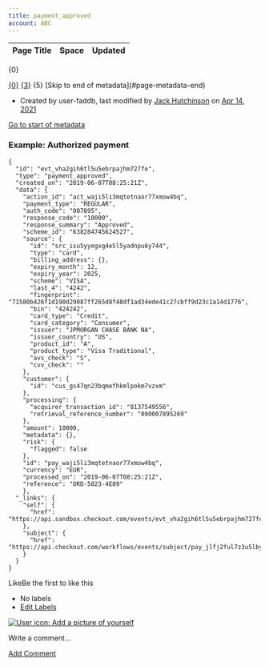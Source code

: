 ```yaml
---
title: payment_approved
account: ABC
---
```


<table class="aui"> <thead> <tr class="header"> <th class="search-result-title">Page Title</th> <th class="search-result-space">Space</th> <th class="search-result-date">Updated</th> </tr> </thead> </table> <p class="search-result-count">{0}</p> <tr class="search-result"> <td class="search-result-title"><a href="{1}" class="content-type-{2}"><span>{0}</span></a></td> <td class="search-result-space"><a class="space" href="/display/{4}/" title="{3}">{3}</a></td> <td class="search-result-date"><span class="date" title="{6}">{5}</span></td> </tr> [Skip to end of metadata](#page-metadata-end)

*   Created by user-faddb, last modified by [Jack Hutchinson](    /display/~jack.hutchinson
    ) on [Apr 14, 2021](/pages/diffpagesbyversion.action?pageId=8488352&selectedPageVersions=6&selectedPageVersions=7 "Show changes")

[Go to start of metadata](#page-metadata-start)

### Example: Authorized payment

    {
      "id": "evt_vha2gih6tl5u5ebrpajhm727fe",
      "type": "payment_approved",
      "created_on": "2019-06-07T08:25:21Z",
      "data": {
        "action_id": "act_waji5li3mqtetnaor77xmow4bq",
        "payment_type": "REGULAR",
        "auth_code": "007895",
        "response_code": "10000",
        "response_summary": "Approved",
        "scheme_id": "638284745624527",
        "source": {
          "id": "src_isu5yyegxg4e5l5yadnpu6y744",
          "type": "card",
          "billing_address": {},
          "expiry_month": 12,
          "expiry_year": 2025,
          "scheme": "VISA",
          "last_4": "4242",
          "fingerprint": "71580b426f1d190d29087ff265d8f48df1ad34ede41c27cbff9d23c1a14d1776",
          "bin": "424242",
          "card_type": "Credit",
          "card_category": "Consumer",
          "issuer": "JPMORGAN CHASE BANK NA",
          "issuer_country": "US",
          "product_id": "A",
          "product_type": "Visa Traditional",
          "avs_check": "S",
          "cvv_check": ""
        },
        "customer": {
          "id": "cus_gs47qn23bqmefhkmlpokm7vzxm"
        },
        "processing": {
          "acquirer_transaction_id": "8137549556",
          "retrieval_reference_number": "000007895269"
        },
        "amount": 10000,
        "metadata": {},
        "risk": {
          "flagged": false
        },
        "id": "pay_waji5li3mqtetnaor77xmow4bq",
        "currency": "EUR",
        "processed_on": "2019-06-07T08:25:21Z",
        "reference": "ORD-5023-4E89"
        },
      "_links": {
        "self": {
          "href": "https://api.sandbox.checkout.com/events/evt_vha2gih6tl5u5ebrpajhm727fe"
        },
        "subject": {
          "href": "https://api.checkout.com/workflows/events/subject/pay_jlfj2ful7z3u5lbykhy5lzezvm"
        }
      }
    }

LikeBe the first to like this

*   No labels
*   [Edit Labels](# "Edit Labels (Type 'l')")

[![User icon: Add a picture of yourself](/s/en_GB/7901/abf7b35644d5a5d1d7e4b0969a83e8eb2b569fb5/_/images/icons/profilepics/add_profile_pic.svg)](/users/profile/editmyprofilepicture.action)

Write a comment…

[Add Comment](/display/x/payment_approved?showComments=true&showCommentArea=true#addcomment)